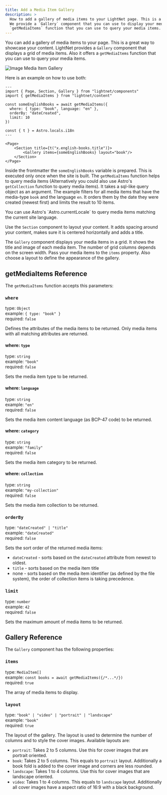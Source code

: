 ```yaml
---
title: Add a Media Item Gallery
description: >
  How to add a gallery of media items to your LightNet page. This is a great way to showcase your content.
  We provide a `Gallery` component that you can use to display your media items. Also we offer a 
  `getMediaItems` function that you can use to query your media items.
---
```




You can add a gallery of media items to your page. This is a great way to showcase your content.
LightNet provides a `Gallery` component that displays a grid of media items. Also it offers a 
`getMediaItems` function that you can use to query your media items. 

![Image Media Item Gallery](./images/gallery.webp)

Here is an example on how to use both:

```astro
---
import { Page, Section, Gallery } from "lightnet/components"
import { getMediaItems } from "lightnet/content"

const someEnglishBooks = await getMediaItems({
  where: { type: "book", language: "en" },
  orderBy: "dateCreated",
  limit: 10
})

const { t } = Astro.locals.i18n
---

<Page>
    <Section title={t("x.english-books.title")}>
        <Gallery items={someEnglishBooks} layout="book"/>
    </Section>
</Page>
```

Inside the frontmatter the `someEnglishBooks` variable is prepared. This is executed only once when the site is built.
The `getMediaItems` function helps to query media items (Alternatively you could also use Astro's `getCollection` function to query media items). 
It takes a sql-like query object as an argument. 
The example filters for all media items that have the media-type `book` and the language `en`. 
It orders them by the date they were created (newest first) and limits the result to 10 items.

<Aside type="tip">
You can use Astro's `Astro.currentLocale` to query media items matching the current site language.
</Aside>

Use the `Section` component to layout your content. It adds spacing around your content, makes sure it is centered horizontally
and adds a title.

The `Gallery` component displays your media items in a grid. It shows the title and image of each media item. The number of grid columns depends on the screen width.
Pass your media items to the `items` property. Also choose a layout to define the appearance of the gallery.


## getMediaItems Reference

The `getMediaItems` function accepts this parameters:

### `where`

type: `Object` \
example: `{ type: "book" }` \
required: `false`

Defines the attributes of the media items to be returned. Only media items with 
all matching attributes are returned.

#### where: `type`

type: `string` \
example: `"book"` \
required: `false`

Sets the media item type to be returned.

#### where: `language`

type: `string` \
example: `"en"` \
required: `false`

Sets the media item content language (as BCP-47 code) to be returned.

#### where: `category`

type: `string` \
example: `"family"` \
required: `false`

Sets the media item category to be returned.

#### where: `collection`

type: `string` \
example: `"my-collection"` \
required: `false`

Sets the media item collection to be returned.


### `orderBy`

type: `"dateCreated" | "title"`  \
example: `"dateCreated"` \
required: `false`

Sets the sort order of the returned media items:

- `dateCreated` - sorts based on the `dateCreated` attribute from newest to oldest.
- `title` -  sorts based on the media item title
- none - sorts based on the media item identifier (as defined by the file system), the order of collection items is taking precedence.


### `limit`

type: `number` \
example: `42` \
required: `false`

Sets the maximum amount of media items to be returned.


## Gallery Reference

The `Gallery` component has the following properties:

### `items`

type: `MediaItem[]` \
example: `const books = await getMediaItems({/*...*/})` \
required: `true`

The array of media items to display.

### `layout`

type: `"book" | "video" | "portrait" | "landscape"` \
example: `"book"` \
required: `true`

The layout of the gallery. The layout is used to determine the number of columns and
to style the cover images. Available layouts are:

- `portrait`: Takes 2 to 5 columns. Use this for cover images that are portrait oriented.
- `book`: Takes 2 to 5 columns. This equals to `portrait` layout. Additionally a book fold is added to the cover image and corners are less rounded.
- `landscape`: Takes 1 to 4 columns. Use this for cover images that are landscape oriented.
- `video`: Takes 1 to 4 columns. This equals to `landscape` layout. Additionally all cover images have a aspect ratio of 16:9 with a black background.
